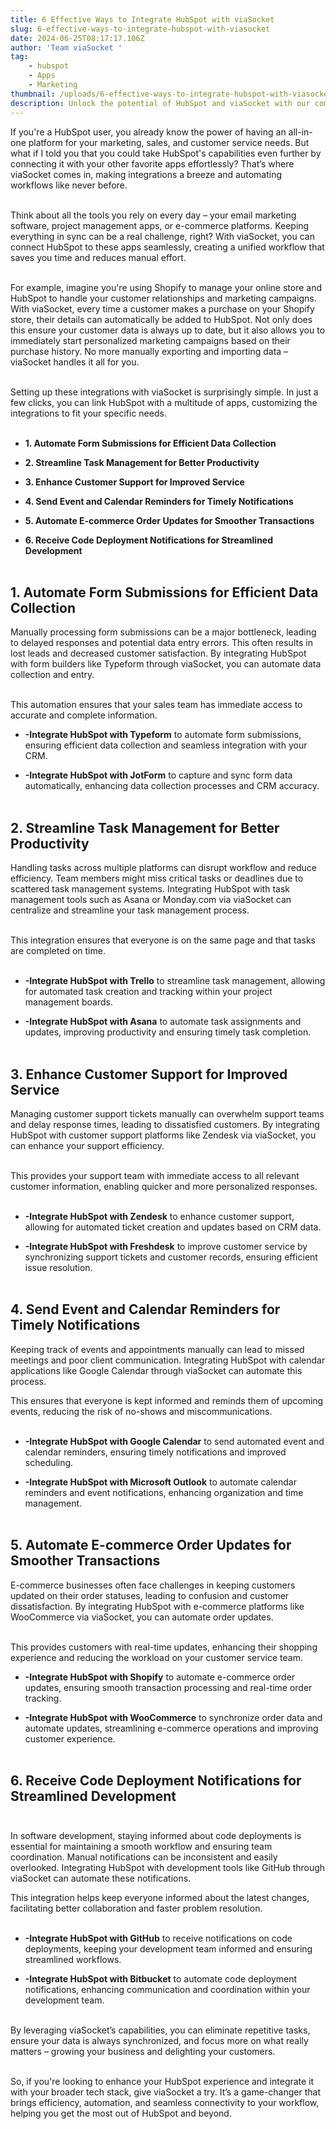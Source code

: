 ```yaml
---
title: 6 Effective Ways to Integrate HubSpot with viaSocket
slug: 6-effective-ways-to-integrate-hubspot-with-viasocket
date: 2024-06-25T08:17:17.106Z
author: 'Team viaSocket '
tag:
    - hubspot
    - Apps
    - Marketing
thumbnail: /uploads/6-effective-ways-to-integrate-hubspot-with-viasocket.jpg
description: Unlock the potential of HubSpot and viaSocket with our comprehensive guide to 6 effective integration techniques. Elevate your marketing game!
---
```


If you're a HubSpot user, you already know the power of having an all-in-one platform for your marketing, sales, and customer service needs. But what if I told you that you could take HubSpot's capabilities even further by connecting it with your other favorite apps effortlessly? That’s where viaSocket comes in, making integrations a breeze and automating workflows like never before.<br /><br />

Think about all the tools you rely on every day – your email marketing software, project management apps, or e-commerce platforms. Keeping everything in sync can be a real challenge, right? With viaSocket, you can connect HubSpot to these apps seamlessly, creating a unified workflow that saves you time and reduces manual effort.<br /><br />

For example, imagine you're using Shopify to manage your online store and HubSpot to handle your customer relationships and marketing campaigns. With viaSocket, every time a customer makes a purchase on your Shopify store, their details can automatically be added to HubSpot. Not only does this ensure your customer data is always up to date, but it also allows you to immediately start personalized marketing campaigns based on their purchase history. No more manually exporting and importing data – viaSocket handles it all for you.<br /><br />

Setting up these integrations with viaSocket is surprisingly simple. In just a few clicks, you can link HubSpot with a multitude of apps, customizing the integrations to fit your specific needs.<br /><br />

-   **1. Automate Form Submissions for Efficient Data Collection**<br />

-   **2. Streamline Task Management for Better Productivity**<br />

-   **3. Enhance Customer Support for Improved Service**<br />

-   **4. Send Event and Calendar Reminders for Timely Notifications**<br />

-   **5. Automate E-commerce Order Updates for Smoother Transactions**<br />

-   **6. Receive Code Deployment Notifications for Streamlined Development**<br /><br />

## **1. Automate Form Submissions for Efficient Data Collection**

Manually processing form submissions can be a major bottleneck, leading to delayed responses and potential data entry errors. This often results in lost leads and decreased customer satisfaction. By integrating HubSpot with form builders like Typeform through viaSocket, you can automate data collection and entry.<br /><br />

This automation ensures that your sales team has immediate access to accurate and complete information.<br />

-   **-Integrate HubSpot with Typeform** to automate form submissions, ensuring efficient data collection and seamless integration with your CRM.

-   **-Integrate HubSpot with JotForm** to capture and sync form data automatically, enhancing data collection processes and CRM accuracy.<br /><br />

## **2. Streamline Task Management for Better Productivity**

Handling tasks across multiple platforms can disrupt workflow and reduce efficiency. Team members might miss critical tasks or deadlines due to scattered task management systems. Integrating HubSpot with task management tools such as Asana or Monday.com via viaSocket can centralize and streamline your task management process.<br /><br />

This integration ensures that everyone is on the same page and that tasks are completed on time.<br /><br />

-   **-Integrate HubSpot with Trello** to streamline task management, allowing for automated task creation and tracking within your project management boards.

-   **-Integrate HubSpot with Asana** to automate task assignments and updates, improving productivity and ensuring timely task completion.<br /><br />

## **3. Enhance Customer Support for Improved Service**<br />

Managing customer support tickets manually can overwhelm support teams and delay response times, leading to dissatisfied customers. By integrating HubSpot with customer support platforms like Zendesk via viaSocket, you can enhance your support efficiency.<br /><br />

This provides your support team with immediate access to all relevant customer information, enabling quicker and more personalized responses.<br /><br />

-   **-Integrate HubSpot with Zendesk** to enhance customer support, allowing for automated ticket creation and updates based on CRM data.

-   **-Integrate HubSpot with Freshdesk** to improve customer service by synchronizing support tickets and customer records, ensuring efficient issue resolution.<br /><br />

## **4. Send Event and Calendar Reminders for Timely Notifications**<br />

Keeping track of events and appointments manually can lead to missed meetings and poor client communication. Integrating HubSpot with calendar applications like Google Calendar through viaSocket can automate this process.

This ensures that everyone is kept informed and reminds them of upcoming events, reducing the risk of no-shows and miscommunications.<br /><br />

-   **-Integrate HubSpot with Google Calendar** to send automated event and calendar reminders, ensuring timely notifications and improved scheduling.<br />

-   **-Integrate HubSpot with Microsoft Outlook** to automate calendar reminders and event notifications, enhancing organization and time management.<br /><br />

## **5. Automate E-commerce Order Updates for Smoother Transactions**

E-commerce businesses often face challenges in keeping customers updated on their order statuses, leading to confusion and customer dissatisfaction. By integrating HubSpot with e-commerce platforms like WooCommerce via viaSocket, you can automate order updates.<br /><br />

This provides customers with real-time updates, enhancing their shopping experience and reducing the workload on your customer service team.

-   **-Integrate HubSpot with Shopify** to automate e-commerce order updates, ensuring smooth transaction processing and real-time order tracking.

-   **-Integrate HubSpot with WooCommerce** to synchronize order data and automate updates, streamlining e-commerce operations and improving customer experience.<br /><br />

## **6. Receive Code Deployment Notifications for Streamlined Development**<br /><br />

In software development, staying informed about code deployments is essential for maintaining a smooth workflow and ensuring team coordination. Manual notifications can be inconsistent and easily overlooked. Integrating HubSpot with development tools like GitHub through viaSocket can automate these notifications.

This integration helps keep everyone informed about the latest changes, facilitating better collaboration and faster problem resolution.<br /><br />

-   **-Integrate HubSpot with GitHub** to receive notifications on code deployments, keeping your development team informed and ensuring streamlined workflows.

-   **-Integrate HubSpot with Bitbucket** to automate code deployment notifications, enhancing communication and coordination within your development team.<br /><br />

By leveraging viaSocket’s capabilities, you can eliminate repetitive tasks, ensure your data is always synchronized, and focus more on what really matters – growing your business and delighting your customers.<br /><br />

So, if you're looking to enhance your HubSpot experience and integrate it with your broader tech stack, give viaSocket a try. It’s a game-changer that brings efficiency, automation, and seamless connectivity to your workflow, helping you get the most out of HubSpot and beyond.
